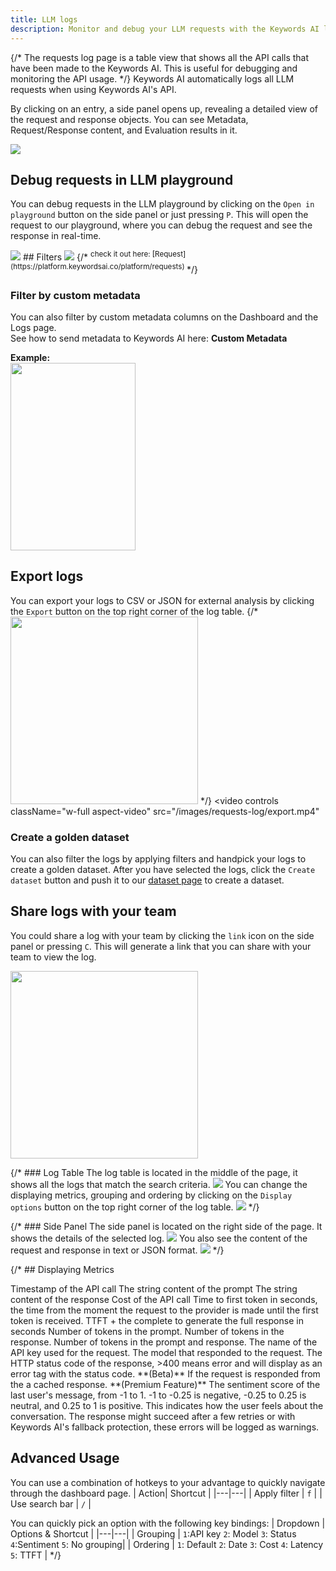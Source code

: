 ```yaml
---
title: LLM logs
description: Monitor and debug your LLM requests with the Keywords AI logs. You can see details of every LLM request and filter, export, and share logs with your team.
---
```


{/* The requests log page is a table view that shows all the API calls that have been made to the Keywords AI. This is useful for debugging and monitoring the API usage. */}
Keywords AI automatically logs all LLM requests when using Keywords AI's API.

By clicking on an entry, a side panel opens up, revealing a detailed view of the request and response objects. You can see Metadata, Request/Response content, and Evaluation results in it.

<img src="/images/requests-log/logging.jpg"/>

## Debug requests in LLM playground
You can debug requests in the LLM playground by clicking on the `Open in playground` button on the side panel or just pressing `P`. This will open the request to our playground, where you can debug the request and see the response in real-time.

<img src="/images/requests-log/open-in-playground.png"/>
## Filters
<Frame caption="Check it out on our Logs page">
<img src="/images/requests-log/Filters.png" />
</Frame>
{/* <sup>check it out here: [Request](https://platform.keywordsai.co/platform/requests) </sup> */}


### Filter by custom metadata
You can also filter by custom metadata columns on the Dashboard and the Logs page. <br/> See how to send metadata to Keywords AI here: **Custom Metadata** 

**Example:** <br/><img height="300" width="200" src="/images/requests-log/custom-metadata.png" />

## Export logs
You can export your logs to CSV or JSON for external analysis by clicking the `Export` button on the top right corner of the log table.
{/* <img height="300" width="300" src="/images/requests-log/data-export.png" /> */}
<video
  controls
  className="w-full aspect-video"
  src="/images/requests-log/export.mp4"
></video>
### Create a golden dataset
You can also filter the logs by applying filters and handpick your logs to create a golden dataset. After you have selected the logs, click the `Create dataset` button and push it to our [dataset page](https://platform.keywordsai.co/platform/datasets) to create a dataset.

## Share logs with your team
You could share a log with your team by clicking the `link` icon on the side panel or pressing `C`. This will generate a link that you can share with your team to view the log.

<img height="300" width="300" src="/images/requests-log/share.jpg" />


{/* ### Log Table
The log table is located in the middle of the page, it shows all the logs that match the search criteria.
<img src="/images/requests-log/logs.png" />
You can change the displaying metrics, grouping and ordering by clicking on the `Display options` button on the top right corner of the log table.
<img src="/images/requests-log/display-options.gif" /> */}

{/* ### Side Panel
The side panel is located on the right side of the page. It shows the details of the selected log.
<img src="/images/requests-log/side-panel.png" />
You also see the content of the request and response in text or JSON format.
<img src="/images/requests-log/log-content.gif" /> */}

{/* ## Displaying Metrics

<ResponseField name="Time" type="datetime">
Timestamp of the API call
</ResponseField>

<ResponseField name="Prompt" type="string">
The string content of the prompt
</ResponseField>

<ResponseField name="Response" type="string">
The string content of the response
</ResponseField>

<ResponseField name="Cost" type="float">
Cost of the API call
</ResponseField>

<ResponseField name="TTFT" type="float">
Time to first token in seconds, the time from the moment the request to the provider is made until the first token is received.
</ResponseField>

<ResponseField name="Latency" type="float">
TTFT + the complete to generate the full response in seconds
</ResponseField>

<ResponseField name="Prompt tokens" type="integer">
Number of tokens in the prompt.
</ResponseField>

<ResponseField name="Output tokens" type="integer">
Number of tokens in the response.
</ResponseField>

<ResponseField name="All tokens" type="integer">
Number of tokens in the prompt and response.
</ResponseField>

<ResponseField name="API key" type="string">
The name of the API key used for the request.
</ResponseField>

<ResponseField name="model" type="string">
The model that responded to the request.
</ResponseField>

<ResponseField name="Status" type="number">
The HTTP status code of the response, >400 means error and will display as an error tag with the status code.
</ResponseField>

<ResponseField name="Cached" type="boolean">
**(Beta)** If the request is responded from the a cached response.
</ResponseField>

<ResponseField name="Sentiment" type="text">
**(Premium Feature)** The sentiment score of the last user's message, from -1 to 1. -1 to -0.25 is negative, -0.25 to 0.25 is neutral, and 0.25 to 1 is positive. This indicates how the user feels about the conversation.
</ResponseField>

<ResponseField name="Warnings" type="string">
The response might succeed after a few retries or with Keywords AI's fallback protection, these errors will be logged as warnings.
</ResponseField>

## Advanced Usage
You can use a combination of hotkeys to your advantage to quickly navigate through the dashboard page.
| Action| Shortcut |
|---|---|
| Apply filter | `f` |
| Use search bar | `/` |

You can quickly pick an option with the following key bindings:
| Dropdown | Options & Shortcut |
|---|---|
| Grouping | `1`:API key `2`: Model `3`: Status `4`:Sentiment `5`: No grouping|
| Ordering | `1`: Default `2`: Date `3`: Cost `4`: Latency `5`: TTFT | */}